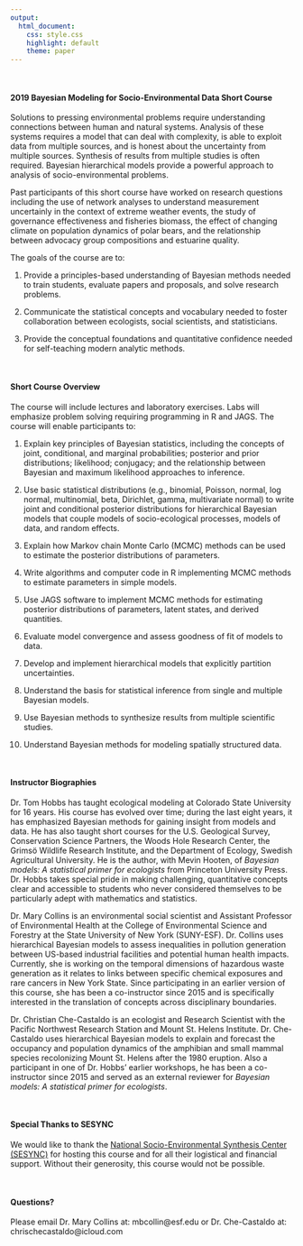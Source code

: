 ```yaml
---
output:
  html_document:
    css: style.css
    highlight: default
    theme: paper
---
```


<br>

#### **2019 Bayesian Modeling for Socio-Environmental Data Short Course**

Solutions to pressing environmental problems require understanding connections between human and natural systems. Analysis of these systems requires a model that can deal with complexity, is able to exploit data from multiple sources, and is honest about the uncertainty from multiple sources. Synthesis of results from multiple studies is often required. Bayesian hierarchical models provide a powerful approach to analysis of socio-environmental problems.

Past participants of this short course have worked on research questions including the use of network analyses to understand measurement uncertainly in the context of extreme weather events, the study of governance effectiveness and fisheries biomass, the effect of changing climate on population dynamics of polar bears, and the relationship between advocacy group compositions and estuarine quality.

The goals of the course are to:

1. Provide a principles-based understanding of Bayesian methods needed to train students, evaluate papers and proposals, and solve research problems.

2. Communicate the statistical concepts and vocabulary needed to foster collaboration between ecologists, social scientists, and statisticians.

3. Provide the conceptual foundations and quantitative confidence needed for self-teaching modern analytic methods.

<br>

#### **Short Course Overview**

The course will include lectures and laboratory exercises. Labs will emphasize problem solving requiring programming in R and JAGS. The course will enable participants to:

1. Explain key principles of Bayesian statistics, including the concepts of joint, conditional, and marginal probabilities; posterior and prior distributions; likelihood; conjugacy; and the relationship between Bayesian and maximum likelihood approaches to inference.

2. Use basic statistical distributions (e.g., binomial, Poisson, normal, log normal, multinomial, beta, Dirichlet, gamma, multivariate normal) to write joint and conditional posterior distributions for hierarchical Bayesian models that couple models of socio-ecological processes, models of data, and random effects.

3. Explain how Markov chain Monte Carlo (MCMC) methods can be used to estimate the posterior distributions of parameters.

4. Write algorithms and computer code in R implementing MCMC methods to estimate parameters in simple models. 

5. Use JAGS software to implement MCMC methods for estimating posterior distributions of parameters, latent states, and derived quantities.

6. Evaluate model convergence and assess goodness of fit of models to data.

7. Develop and implement hierarchical models that explicitly partition uncertainties.

8. Understand the basis for statistical inference from single and multiple Bayesian models.

9. Use Bayesian methods to synthesize results from multiple scientific studies.

10. Understand Bayesian methods for modeling spatially structured data.

<br>

#### **Instructor Biographies**

Dr. Tom Hobbs has taught ecological modeling at Colorado State University for 16 years. His course has evolved over time; during the last eight years, it has emphasized Bayesian methods for gaining insight from models and data. He has also taught short courses for the U.S. Geological Survey, Conservation Science Partners, the Woods Hole Research Center, the Grimsö Wildlife Research Institute, and the Department of Ecology, Swedish Agricultural University.  He is the author, with Mevin Hooten, of *Bayesian models: A statistical primer for ecologists* from Princeton University Press. Dr. Hobbs takes special pride in making challenging, quantitative concepts clear and accessible to students who never considered themselves to be particularly adept with mathematics and statistics.

Dr. Mary Collins is an environmental social scientist and Assistant Professor of Environmental Health at the College of Environmental Science and Forestry at the State University of New York (SUNY-ESF). Dr. Collins uses hierarchical Bayesian models to assess inequalities in pollution generation between US-based industrial facilities and potential human health impacts. Currently, she is working on the temporal dimensions of hazardous waste generation as it relates to links between specific chemical exposures and rare cancers in New York State. Since participating in an earlier version of this course, she has been a co-instructor since 2015 and is specifically interested in the translation of concepts across disciplinary boundaries.

Dr. Christian Che-Castaldo is an ecologist and Research Scientist with the Pacific Northwest Research Station and Mount St. Helens Institute. Dr. Che-Castaldo uses hierarchical Bayesian models to explain and forecast the occupancy and population dynamics of the amphibian and small mammal species recolonizing Mount St. Helens after the 1980 eruption. Also a participant in one of Dr. Hobbs’ earlier workshops, he has been a co-instructor since 2015 and served as an external reviewer for *Bayesian models: A statistical primer for ecologists*. 

<br>

#### **Special Thanks to SESYNC**

We would like to thank the [National Socio-Environmental Synthesis Center (SESYNC)](https://www.sesync.org) for hosting this course and for all their logistical and financial support. Without their generosity, this course would not be possible.

<br>

#### **Questions?**

Please email Dr. Mary Collins at: mbcollin@esf.edu or Dr. Che-Castaldo at: chrischecastaldo@icloud.com


